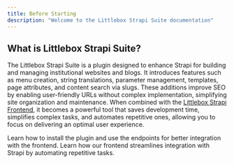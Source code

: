 ```yaml
---
title: Before Starting
description: "Welcome to the Littlebox Strapi Suite documentation"
---
```


## What is Littlebox Strapi Suite?
The Littlebox Strapi Suite is a plugin designed to enhance Strapi for building and managing institutional websites and blogs. It introduces features such as menu creation, string translations, parameter management, templates, page attributes, and content search via slugs. These additions improve SEO by enabling user-friendly URLs without complex implementation, simplifying site organization and maintenance. When combined with the [Littlebox Strapi Frontend](/frontend/introduction), it becomes a powerful tool that saves development time, simplifies complex tasks, and automates repetitive ones, allowing you to focus on delivering an optimal user experience.


<CardGroup cols={2}>
  <Card
    title="Backend"
    icon="code"
    href="/backend/introduction"
  >
    Learn how to install the plugin and use the endpoints for better integration with the frontend.
  </Card>
  <Card
    title="Frontend"
    icon="code"
    href="/frontend/introduction"
  >
    Learn how our frontend streamlines integration with Strapi by automating repetitive tasks.
  </Card>
</CardGroup>


